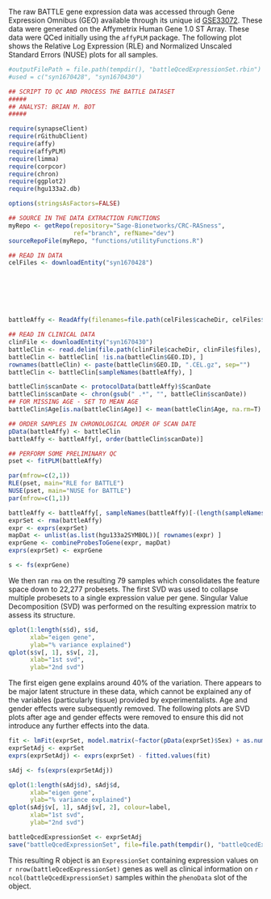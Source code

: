 The raw BATTLE gene expression data was accessed through Gene Expression Omnibus (GEO) available through its unique id [GSE33072](http://www.ncbi.nlm.nih.gov/geo/query/acc.cgi?acc=GSE33072). These data were generated on the Affymetrix Human Gene 1.0 ST Array. These data were QCed initially using the `affyPLM` package. The following plot shows the Relative Log Expression (RLE) and Normalized Unscaled Standard Errors (NUSE) plots for all samples.

```r
#outputFilePath = file.path(tempdir(), "battleQcedExpressionSet.rbin")
#used = c("syn1670428", "syn1670430")

## SCRIPT TO QC AND PROCESS THE BATTLE DATASET
#####
## ANALYST: BRIAN M. BOT
#####

require(synapseClient)
require(rGithubClient)
require(affy)
require(affyPLM)
require(limma)
require(corpcor)
require(chron)
require(ggplot2)
require(hgu133a2.db)

options(stringsAsFactors=FALSE)

## SOURCE IN THE DATA EXTRACTION FUNCTIONS
myRepo <- getRepo(repository="Sage-Bionetworks/CRC-RASness",
                  ref="branch", refName="dev")
sourceRepoFile(myRepo, "functions/utilityFunctions.R")

## READ IN DATA
celFiles <- downloadEntity("syn1670428")







battleAffy <- ReadAffy(filenames=file.path(celFiles$cacheDir, celFiles$files))

## READ IN CLINICAL DATA
clinFile <- downloadEntity("syn1670430")
battleClin <- read.delim(file.path(clinFile$cacheDir, clinFile$files), as.is=T)
battleClin <- battleClin[ !is.na(battleClin$GEO.ID), ]
rownames(battleClin) <- paste(battleClin$GEO.ID, ".CEL.gz", sep="")
battleClin <- battleClin[sampleNames(battleAffy), ]

battleClin$scanDate <- protocolData(battleAffy)$ScanDate
battleClin$scanDate <- chron(gsub(" .*", "", battleClin$scanDate))
## FOR MISSING AGE - SET TO MEAN AGE
battleClin$Age[is.na(battleClin$Age)] <- mean(battleClin$Age, na.rm=T)

## ORDER SAMPLES IN CHRONOLOGICAL ORDER OF SCAN DATE
pData(battleAffy) <- battleClin
battleAffy <- battleAffy[, order(battleClin$scanDate)]

## PERFORM SOME PRELIMINARY QC
pset <- fitPLM(battleAffy)
```

```r
par(mfrow=c(2,1))
RLE(pset, main="RLE for BATTLE")
NUSE(pset, main="NUSE for BATTLE")
par(mfrow=c(1,1))
```


```r
battleAffy <- battleAffy[, sampleNames(battleAffy)[-(length(sampleNames(battleAffy))-2)]]
exprSet <- rma(battleAffy)
expr <- exprs(exprSet)
mapDat <- unlist(as.list(hgu133a2SYMBOL))[ rownames(expr) ]
exprGene <- combineProbesToGene(expr, mapDat)
exprs(exprSet) <- exprGene

s <- fs(exprGene)
```

We then ran `rma` on the resulting 79 samples which consolidates the feature space down to 22,277 probesets. The first SVD was used to collapse multiple probesets to a single expression value per gene. Singular Value Decomposition (SVD) was performed on the resulting expression matrix to assess its structure.

```r
qplot(1:length(s$d), s$d,
      xlab="eigen gene",
      ylab="% variance explained")
qplot(s$v[, 1], s$v[, 2],
      xlab="1st svd",
      ylab="2nd svd")
```

The first eigen gene explains around 40\% of the variation. There appears to be major latent structure in these data, which cannot be explained any of the variables (particularly tissue) provided by experimentalists. Age and gender effects were subsequently removed. The following plots are SVD plots after age and gender effects were removed to ensure this did not introduce any further effects into the data.

```r
fit <- lmFit(exprSet, model.matrix(~factor(pData(exprSet)$Sex) + as.numeric(pData(exprSet)$Age) ))
exprSetAdj <- exprSet
exprs(exprSetAdj) <- exprs(exprSet) - fitted.values(fit)

sAdj <- fs(exprs(exprSetAdj))
```

```r
qplot(1:length(sAdj$d), sAdj$d,
      xlab="eigen gene",
      ylab="% variance explained")
qplot(sAdj$v[, 1], sAdj$v[, 2], colour=label,
      xlab="1st svd",
      ylab="2nd svd")
```

```r
battleQcedExpressionSet <- exprSetAdj
save("battleQcedExpressionSet", file=file.path(tempdir(), "battleQcedExpressionSet.rbin"))
```

This resulting R object is an `ExpressionSet` containing expression values on `r nrow(battleQcedExpressionSet)` genes as well as clinical information on `r ncol(battleQcedExpressionSet)` samples within the `phenoData` slot of the object.
